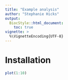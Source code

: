 ```yaml
---
title: "Example analysis"
author: "Stephanie Hicks"
output:
  BiocStyle::html_document:
    toc: true
vignette: >
  %\VignetteEncoding{UTF-8}
---
```


<!--
%\VignetteEngine{knitr::rmarkdown}
%\VignetteIndexEntry{mbkmeans vignette}
-->

# Installation

```r
plot(1:10)
```

